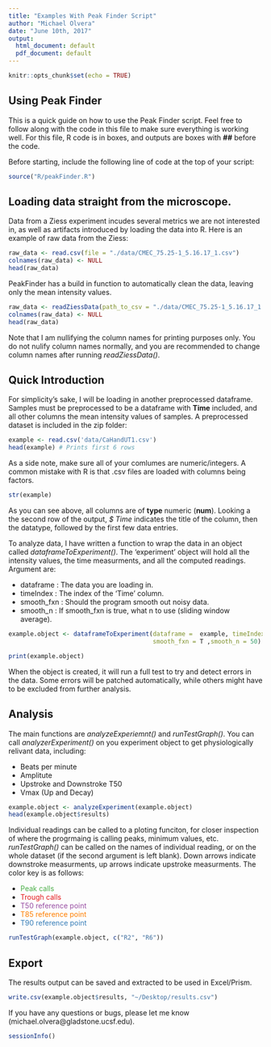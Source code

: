 ```yaml
---
title: "Examples With Peak Finder Script"
author: "Michael Olvera"
date: "June 10th, 2017"
output:
  html_document: default
  pdf_document: default
---
```


```r
knitr::opts_chunk$set(echo = TRUE)
```

## Using Peak Finder

This is a quick guide on how to use the Peak Finder script. Feel free to follow along with the code in this file to make sure everything is working well. For this file, R code is in boxes, and outputs are boxes with **##** before the code.

Before starting, include the following line of code at the top
of your script:

```r
source("R/peakFinder.R")
```

## Loading data straight from the microscope.

Data from a Ziess experiment incudes several metrics we are not interested in, as well as artifacts introduced by loading the data into R. Here is an example of raw data from the Ziess:

```r
raw_data <- read.csv(file = "./data/CMEC_75.25-1_5.16.17_1.csv")
colnames(raw_data) <- NULL
head(raw_data)
```

PeakFinder has a build in function to automatically clean the data, leaving only the mean intensity values. 

```r
raw_data <- readZiessData(path_to_csv = "./data/CMEC_75.25-1_5.16.17_1.csv", time_index = 1, grep_keyword = "IntensityMean")
colnames(raw_data) <- NULL
head(raw_data)
```

Note that I am nullifying the column names for printing purposes only. You do not nulify column names normally, and you are recommended to change column names after running *readZiessData()*.

## Quick Introduction

For simplicity's sake, I will be loading in another preprocessed dataframe. Samples must be preprocessed to be a dataframe with **Time**
included, and all other columns the mean intensity values of samples. A preprocessed dataset is included in the zip folder:

```r
example <- read.csv('data/CaHandUT1.csv')
head(example) # Prints first 6 rows
```

As a side note, make sure all of your comlumes are numeric/integers. A common mistake with R is that .csv files are loaded with columns being factors. 

```r
str(example)
```

As you can see above, all columns are of **type** numeric (**num**). Looking a the second row of the output, *$ Time* indicates the title of the column, then the datatype, followed by the first few data entries. 

To analyze data, I have written a function to wrap the data in an object called *dataframeToExperiment()*. The 'experiment' object will hold all the intensity values, the time measurments, and all the computed readings. Argument are:

  *   dataframe : The data you are loading in.
  *   timeIndex : The index of the 'Time' column.
  *   smooth_fxn : Should the program smooth out noisy data.
  *   smooth_n : If smooth_fxn is true, what n to use (sliding window average).

```r
example.object <- dataframeToExperiment(dataframe =  example, timeIndex = 1,
                                        smooth_fxn = T ,smooth_n = 50)

print(example.object)
```

When the object is created, it will run a full test to try and detect errors in the data. Some errors will be patched automatically, while others might have to be excluded from further analysis. 

## Analysis

The main functions are *analyzeExperiemnt()* and *runTestGraph()*. You can call *analyzerExperiment()* on you experiment object to get physiologically relivant data, including:

  *   Beats per minute
  *   Amplitute
  *   Upstroke and Downstroke T50
  *   Vmax (Up and Decay)

```r
example.object <- analyzeExperiment(example.object)
head(example.object$results)
```

Individual readings can be called to a ploting funciton, for closer inspection of where the progrmaing is calling peaks, minimum values, etc. *runTestGraph()* can be called on the names of individual reading, or on the whole dataset (if the second argument is left blank). Down arrows indicate downstroke measurments, up arrows indicate upstroke measurments. The color key is as follows:

  *   <span style="color:#4daf4a">Peak calls</span>
  *   <span style="color:#e41a1c">Trough calls</span>
  *   <span style="color:#984ea3">T50 reference point</span>
  *   <span style="color:#ff7f00">T85 reference point</span>
  *   <span style="color:#377eb8">T90 reference point</span>

```r
runTestGraph(example.object, c("R2", "R6"))
```



## Export

The results output can be saved and extracted to be used in Excel/Prism. 

```r

write.csv(example.object$results, "~/Desktop/results.csv")
```

If you have any questions or bugs, please let me know (michael.olvera@gladstone.ucsf.edu).

```r
sessionInfo() 
```
